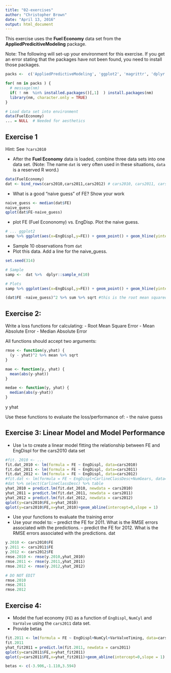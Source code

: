 ---
title: "02-exercises"
author: "Christopher Brown"
date: "April 13, 2016"
output: html_document
---

This exercise uses the **Fuel Economy** data set from the **AppliedPredicitiveModeling** package.

Note: The following will set-up your environment for this exercise. If you get an error stating that the packages have not been found, you need to install those packages.


```{r,echo=FALSE}

packs <-  c('AppliedPredictiveModeling', 'ggplot2', 'magrittr', 'dplyr')

for( nm in packs ) { 
  # message(nm)
  if( ! nm  %in% installed.packages()[,1]  ) install.packages(nm)
  library(nm, character.only = TRUE)
}

# Load data set into environment
data(FuelEconomy)
... = NULL  # Needed for aesthetics 

```


## Exercise 1

Hint: See `?cars2010`


- After the **Fuel Economy** data is loaded, combine three data sets into one data set. (Note: The name `dat` is very often used in these situations, `data` is a reserved R word.)  

```{r}
data(FuelEconomy)
dat <- bind_rows(cars2010,cars2011,cars2012) # cars2010, cars2011, cars2012)    # Define 

```

- What is a good "naive guess" of FE? Show your work

```{r}
naive_guess <- median(dat$FE)
naive_guess
qplot(dat$FE-naive_guess)
```


- plot FE (Fuel Econonomy) vs. EngDisp. Plot the naive guess.

```{r}
# ... ggplot2  
samp %>% ggplot(aes(x=EngDispl,y=FE)) + geom_point() + geom_hline(yintercept = naive_guess)
```

- Sample 10 observations from `dat`
- Plot this data. Add a line for the naive_guess. 


```{r}

set.seed(314) 

# Sample 
samp <-  dat %>%  dplyr::sample_n(10) 

# Plots 
samp %>% ggplot(aes(x=EngDispl,y=FE)) + geom_point() + geom_hline(yintercept = naive_guess)

(dat$FE -naive_guess)^2 %>% sum %>% sqrt #this is the root mean squared 308.4249

```


## Exercise 2:


Write a loss functions for calculating:
- Root Mean Square Error
- Mean Absolute Error
- Median Absolute Error

All functions should accept two arguments: 


```{r}

rmse <- function(y,yhat) {
  (y - yhat)^2 %>% mean %>% sqrt
}

mae <- function(y, yhat) {
  mean(abs(y-yhat))
}

medae <- function(y, yhat) { 
  median(abs(y-yhat))
}

```
y
yhat

Use these functions to evaluate the loss/performance of:
- the naive guess



## Exercise 3: Linear Model and Model Performance 

- Use `lm` to create a linear model fitting the relationship between FE and EngDispl for the cars2010 data set


```{r}
#fit. 2010 <- ...
fit.dat_2010 <- lm(formula = FE ~ EngDispl, data=cars2010)
fit.dat_2011 <- lm(formula = FE ~ EngDispl, data=cars2011)
fit.dat_2012 <- lm(formula = FE ~ EngDispl, data=cars2012)
#fit.dat <- lm(formula = FE ~ EngDispl+CarlineClassDesc+NumGears, data=dat)
#dat %>% select(CarlineClassDesc) %>% table
yhat_2010 = predict.lm(fit.dat_2010, newdata = cars2010)
yhat_2011 = predict.lm(fit.dat_2011, newdata = cars2011)
yhat_2012 = predict.lm(fit.dat_2012, newdata = cars2012)
qplot(y=cars2010$FE,x=yhat_2010)
qplot(y=cars2010$FE,x=yhat_2010)+geom_abline(intercept=0,slope = 1)

```

- Use your functions to evaluate the training error
- Use your model to:
-- predict the FE for 2011. What is the RMSE errors associated with the predictions.
-- predict the FE for 2012. What is the RMSE errors associated with the predictions.
dat

```{r}
y.2010 <- cars2010$FE
y.2011 <- cars2011$FE 
y.2012 <- cars2012$FE
rmse.2010 <- rmse(y.2010,yhat_2010)
rmse.2011 <- rmse(y.2011,yhat_2011)
rmse.2012 <- rmse(y.2012,yhat_2012) 
```


```{r}
# DO NOT EDIT 
rmse.2010 
rmse.2011
rmse.2012
```

## Exercise 4: 

- Model the fuel economy (`FE`) as a function of `EngDispl`, `NumCyl` and `VarValve` using the `cars2011` data set.  
- Provide betas


```{r}
fit.2011 <- lm(formula = FE ~ EngDispl+NumCyl+VarValveTiming, data=cars2011)
fit.2011
yhat_fit2011 = predict.lm(fit.2011, newdata = cars2011)
qplot(y=cars2011$FE,x=yhat_fit2011)
qplot(y=cars2011$FE,x=yhat_fit2011)+geom_abline(intercept=0,slope = 1)

betas <- c(-3.906,-1.110,3.594)

```
